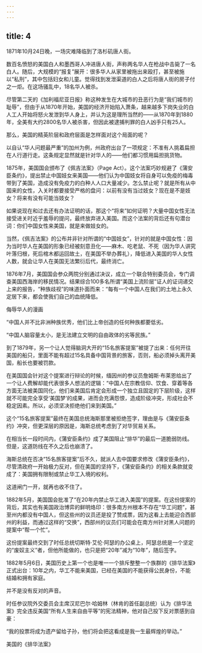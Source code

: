 ```yaml
---
---
---
```

title: 4
---



1871年10月24日晚，一场灾难降临到了洛杉矶唐人街。

数百名愤怒的美国白人和墨西哥人冲进唐人街，声称两名华人在枪战中击毙了一名白人。随后，大规模的“报复”展开：很多华人从家里被拖出来殴打，甚至被施以“私刑”，其中包括妇女和儿童。觉得找到发泄渠道的白人之后将唐人街的房子付之一炬。在这场骚乱中，18名华人被杀。

尽管第二天的《加利福尼亚日报》称这种发生在大城市的丑恶行为是“我们城市的耻辱”，但由于从1870年开始，美国的经济开始陷入萧条，越来越多下岗失业的白人工人开始将怒火发泄到华人身上，并认为这是理所当然的——从1870年到1880年，全美有大约2800名华人被杀害，但因此被逮捕判罪的白人凶手只有25人。

那么，美国的精英阶层和政府层面是怎样面对这个局面的呢？

以自认“华人问题最严重”的加州为例，州政府出台了一项规定：不准有人挑着扁担在人行道行走。这条规定显然就是针对华人的——他们都习惯用扁担挑货物。

1875年，美国国会颁布了《佩吉法案》（Page Act）。这个法案巧妙规避了《蒲安臣条约》，提出禁止中国妓女来美国——他们认为中国妓女将自身可以免疫的梅毒带到了美国，造成没有免疫力的白种人人口大量减少。怎么禁止呢？就是所有从中国来的女性，入关时都要接受严格的盘问：以前有没有当过妓女？现在是不是妓女？将来有没有可能当妓女？

如果说现在和过去还有办法证明的话，那这个“将来”如何证明？大量中国女性无法接受进关时近乎羞辱的提问，最终放弃进入美国。而这个法案的背后还有句潜台词：你们中国女性来美国，就是来做妓女的。

当然，《佩吉法案》的公布并非针对所谓的“中国妓女”，针对的就是中国女性：因为当时华人在美国的形象已经被刻意丑化——麻木、吃老鼠、不死（因为华人讲究叶落归根，死后棺木都运回故土，在美国不举办葬礼），降低进入美国的华人女性人数，就会让华人在美国无法繁衍后代，最终消亡。

1876年7月，美国国会参众两院分别通过决议，成立一个联合特别委员会，专门调查美国西海岸的移民情况。结果综合100多名所谓“美国上流阶层”证人的证词递交上来的报告，“种族歧视”的味道扑面而来：“每有一个中国人在我们的土地上永久定居下来，都会使我们自己的血统降低。

侮辱华人的漫画



“中国人并不比非洲种族优秀，他们比上帝创造的任何种族都要低劣。

“中国人脑容量太小，是无法建立文明的自由政体的劣等民族。”

到了1879年，另一个让人觉得脑洞大开的“15名旅客提案”被提了出来：任何开往美国的船只，里面不能有超过15名具备中国背景的旅客，否则，船必须掉头离开美国，船长也要被罚款。

在美国国会针对这个提案进行辩论的时候，缅因州的参议员詹姆斯·布莱恩给出了一个让人费解却能代表很多人想法的逻辑：“中国人在宗教信仰、饮食、穿着等各方面无法被美国同化，他们来美国后肯定会形成一个独立且固定的下层阶级，这样就不可能完全享受‘美国梦’的成果，进而会充满怨恨，造成阶级冲突，形成社会不稳定因素。所以，必须坚决拒绝他们来到美国。”

这个“15名旅客提案”最终在美国总统海斯那里被拒绝签字，理由是与《蒲安臣条约》冲突，但更深层的原因是，海斯总统考虑到了对华贸易关系。

在相当长一段时间内，《蒲安臣条约》成了美国阻止“排华”的最后一道脆弱防线。但是，这道防线在不久之后也崩溃了。

海斯总统在否决“15名旅客提案”后不久，就派人去中国要求修改《蒲安臣条约》，尽管清政府一开始极力反对，但在美国的坚持下，《蒲安臣条约》的相关条款就变成了：美国拥有限制或禁止华工入境的权利。

这道闸门一开，就再也收不住了。

1882年5月，美国国会批准了“在20年内禁止华工进入美国”的提案。在这份提案的背后，其实也有美国政治博弈的鲜明烙印：很多南方州根本不存在“华工问题”，甚至州内都没有中国人，但这些州的议员还是投了赞成票，因为这看上去能迎合西部州的利益，而通过这样的“交换”，西部州的议员们可能会在南方州针对黑人问题的提案中“帮一个忙”。

这份提案最终交到了时任总统切斯特·艾伦·阿瑟的办公桌上，阿瑟总统是一个坚定的“废奴主义”者，但他所能做的，也只是把“20年”减为“10年”，随后签字。

1882年5月6日，美国历史上第一个也是唯一一个排斥整整一个族群的《排华法案》正式出台：10年之内，华工不能来美国，已经在美国的不能获得公民身份，不能结婚和拥有家庭。

并不是没有反对的声音。

时任参议院外交委员会主席汉尼巴尔·哈姆林（林肯的首任副总统）认为《排华法案》完全违反美国“所有人生来自由平等”的宪法精神，他对自己投下反对票感到自豪：

“我的投票将成为遗产留给子孙，他们将会把这看成是我一生最辉煌的举动。”

美国的《排华法案》